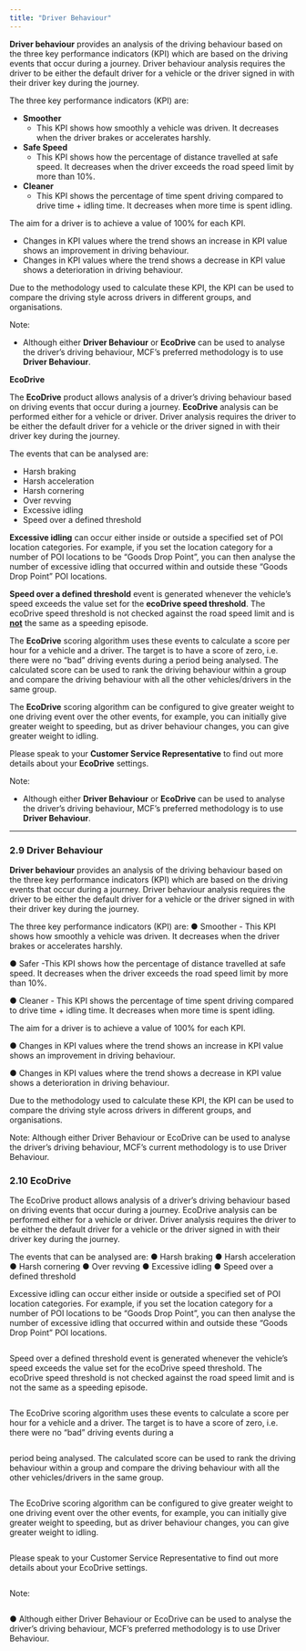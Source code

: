 ```yaml
---
title: "Driver Behaviour"
---
```


**Driver behaviour** provides an analysis of the driving behaviour based on the three key performance indicators (KPI) which are based on the driving events that occur during a journey. Driver behaviour analysis requires the driver to be either the default driver for a vehicle or the driver signed in with their driver key during the journey.

The three key performance indicators (KPI) are:

- **Smoother**
  - This KPI shows how smoothly a vehicle was driven. It decreases when the driver brakes or accelerates harshly.  
- **Safe Speed**
  - This KPI shows how the percentage of distance travelled at safe speed. It decreases when the driver exceeds the road speed limit by more than 10%. 
- **Cleaner**
  - This KPI shows the percentage of time spent driving compared to drive time + idling time. It decreases when more time is spent idling.

The aim for a driver is to achieve a value of 100% for each KPI.

- Changes in KPI values where the trend shows an increase in KPI value shows an improvement in driving behaviour. 
- Changes in KPI values where the trend shows a decrease in KPI value shows a deterioration in driving behaviour.

Due to the methodology used to calculate these KPI, the KPI can be used to compare the driving style across drivers in different groups, and organisations.

Note:

- Although either **Driver Behaviour** or **EcoDrive** can be used to analyse the driver’s driving behaviour, MCF’s preferred methodology is to use **Driver Behaviour**.


**EcoDrive**

The **EcoDrive** product allows analysis of a driver’s driving behaviour based on driving events that occur during a journey. **EcoDrive** analysis can be performed either for a vehicle or driver. Driver analysis requires the driver to be either the default driver for a vehicle or the driver signed in with their driver key during the journey.

The events that can be analysed are:

- Harsh braking
- Harsh acceleration 
- Harsh cornering
- Over revving
- Excessive idling
- Speed over a defined threshold

**Excessive idling** can occur either inside or outside a specified set of POI location categories. For example, if you set the location category for a number of POI locations to be “Goods Drop Point”, you can then analyse the number of excessive idling that occurred within and outside these “Goods Drop Point” POI locations.

**Speed over a defined threshold** event is generated whenever the vehicle’s speed exceeds the value set for the **ecoDrive speed threshold**. The ecoDrive speed threshold is not checked against the road speed limit and is **<u>not</u>** the same as a speeding episode.

The **EcoDrive** scoring algorithm uses these events to calculate a score per hour for a vehicle and a driver. The target is to have a score of zero, i.e. there were no “bad” driving events during a period being analysed. The calculated score can be used to rank the driving behaviour within a group and compare the driving behaviour with all the other vehicles/drivers in the same group.

The **EcoDrive** scoring algorithm can be configured to give greater weight to one driving event over the other events, for example, you can initially give greater weight to speeding, but as driver behaviour changes, you can give greater weight to idling. 

Please speak to your **Customer Service Representative** to find out more details about your **EcoDrive** settings.

Note:

- Although either **Driver Behaviour** or **EcoDrive** can be used to analyse the driver’s driving behaviour, MCF’s preferred methodology is to use **Driver Behaviour**.

- --------
### 2.9 Driver Behaviour

**Driver behaviour** provides an analysis of the driving behaviour based on the three key
performance indicators (KPI) which are based on the driving events that occur during a journey.
Driver behaviour analysis requires the driver to be either the default driver for a vehicle or the
driver signed in with their driver key during the journey.

The three key performance indicators (KPI) are:
● Smoother - This KPI shows how smoothly a vehicle was driven. It decreases when the driver brakes or accelerates harshly.

● Safer -This KPI shows how the percentage of distance travelled at safe speed. It decreases when the driver exceeds the road speed limit by more than 10%.

● Cleaner - This KPI shows the percentage of time spent driving compared to drive time + idling time. It decreases when more time is spent idling.


The aim for a driver is to achieve a value of 100% for each KPI.

● Changes in KPI values where the trend shows an increase in KPI value shows an
improvement in driving behaviour.

● Changes in KPI values where the trend shows a decrease in KPI value shows a deterioration in driving behaviour.

Due to the methodology used to calculate these KPI, the KPI can be used to compare the driving style across drivers in different groups, and organisations.


Note: Although either Driver Behaviour or EcoDrive can be used to analyse the driver’s driving behaviour, MCF’s current methodology is to use Driver Behaviour.


### 2.10 EcoDrive

The EcoDrive product allows analysis of a driver’s driving behaviour based on driving events that occur during a journey. EcoDrive analysis can be performed either for a vehicle or driver. Driver analysis requires the driver to be either the default driver for a vehicle or the driver signed in with their driver key during the journey.


The events that can be analysed are:
● Harsh braking
● Harsh acceleration
● Harsh cornering
● Over revving
● Excessive idling
● Speed over a defined threshold

Excessive idling can occur either inside or outside a specified set of POI location categories. For
example, if you set the location category for a number of POI locations to be “Goods Drop Point”,
you can then analyse the number of excessive idling that occurred within and outside these
“Goods Drop Point” POI locations.
```
```
Speed over a defined threshold event is generated whenever the vehicle’s speed exceeds the
value set for the ecoDrive speed threshold. The ecoDrive speed threshold is not checked
against the road speed limit and is not the same as a speeding episode.
```
```
The EcoDrive scoring algorithm uses these events to calculate a score per hour for a vehicle and
a driver. The target is to have a score of zero, i.e. there were no “bad” driving events during a
```

```
period being analysed. The calculated score can be used to rank the driving behaviour within a
group and compare the driving behaviour with all the other vehicles/drivers in the same group.
```
```
The EcoDrive scoring algorithm can be configured to give greater weight to one driving event
over the other events, for example, you can initially give greater weight to speeding, but as driver
behaviour changes, you can give greater weight to idling.
```
```
Please speak to your Customer Service Representative to find out more details about your
EcoDrive settings.
```
```
Note:
```
```
● Although either Driver Behaviour or EcoDrive can be used to analyse the driver’s driving
behaviour, MCF’s preferred methodology is to use Driver Behaviour.